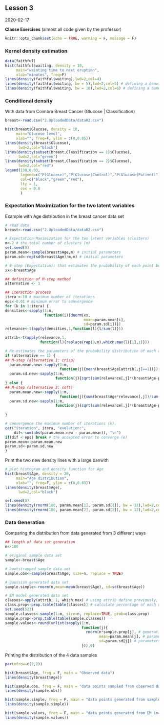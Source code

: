 ## Lesson 3

2020-02-17

**Classe Exercises** (almost all code given by the professor)

```r
knitr::opts_chunk$set(echo = TRUE, warning = F, message = F)
```

### Kernel density estimation
```r
data(faithful)
hist(faithful$waiting, density = 10,
     main="wainting time to next eruption",
     xlab="minutes", freq=F)
lines(density(faithful$waiting),lwd=2,col=4)
lines(density(faithful$waiting, bw = 5),lwd=2,col=5) # defining a banwith = 5 in density function
lines(density(faithful$waiting, bw = 10),lwd=2,col=6) # defining a banwith = 10 in density function

```

### Conditional density
With data from Coimbra Breast Cancer (Glucose | Classification)
```r
breast<-read.csv("2.UploadedData/dataR2.csv")

hist(breast$Glucose, density = 10,
     main="Glucose level",
     xlab="", freq=F, ylim = c(0,0.05))
lines(density(breast$Glucose),
      lwd=2,col="black")
lines(density(subset(breast,Classification == 1)$Glucose),
      lwd=2,col="green")
lines(density(subset(breast,Classification == 2)$Glucose),
      lwd=2,col="red")
legend(130,0.03, 
       legend=c("P(Glucose)","P(Glucose|Control)","P(Glucose|Patient)"), 
       col=c("black","green","red"),
       lty = 1,
       cex = 0.8
       )
```

### Expectation Maximization for the two latent variables
Example with Age distribution in the breast cancer data set
```r
# read data
breast<-read.csv("2.UploadedData/dataR2.csv")

# Expectation Maximization for the two latent variables (clusters)
m<-2 # the total number of clusters (m)
set.seed(0)
param.mean<-sample(breast$Age,m) # initial parameters
param.sd<-rep(sd(breast$Age)/m,m) # initial parameters

# E-step (Expectation): that estimates the probability of each point belonging to each cluster
xx<-breast$Age

## definition of M-step method
alternative <- 1

## iteraction process
itera <-10 # maximum number of iterations
eps<-0.01 # minimum error to convergence
for (k in 1:itera) {
densities<-sapply(1:m, 
                  function(i){dnorm(xx,
                                    mean=param.mean[i],
                                    sd=param.sd[i])})
relevance<-t(apply(densities,1,function(l){l/sum(l)}))

attrib<-t(apply(relevance,1,
                function(l){replace(rep(0,m),which.max(l)[1],1)}))

# Re-estimates the parameters of the probability distribution of each class
if (alternative == 1) {
## M-step (alternative 1: crisp)
  param.mean.new<-sapply(1:m,
                         function(j){mean(breast$Age[attrib[,j]==1])})
  param.sd.new<-sapply(1:m,
                       function(j){sqrt(sum(relevance[,j]*(breast$Age-param.mean[j])^2)/sum(relevance[,j]))})
} else {
## M-step (alternative 2: soft)
  param.mean.new<-sapply(1:m,
                         function(j){sum(breast$Age*relevance[,j])/sum(relevance[,j])})
  param.sd.new<-sapply(1:m,
                       function(j){sqrt(sum(relevance[,j]*(breast$Age-param.mean[j])^2)/sum(relevance[,j]))})
  
}

# convergence the maximum number of iterations (k).
cat("iteration", itera, "evolution:", 
    dif<-sum(abs(param.mean.new - param.mean)), "\n")
if(dif < eps) break # the accepted error to converge (e)
param.mean<-param.mean.new
param.sd<-param.sd.new
}
```

Print the two new density lines with a large banwith
```r
# plot histogram and density function for Age
hist(breast$Age, density = 20,
     main="Age distribution",
     xlab="", freq=F, ylim = c(0,0.03))
lines(density(breast$Age),
      lwd=2,col="black")

set.seed(0)
lines(density(rnorm(100, param.mean[1], param.sd[1]), bw = 12),lwd=2,col=5)
lines(density(rnorm(100, param.mean[2], param.sd[2]), bw = 12),lwd=2,col=4)
```

### Data Generation
Comparing the distribution from data generated from 3 different ways
```r
## length of data set generation
n<-100

# original sample data set
sample<-breast$Age

# bootstrapped sample data set
sample.obs<-sample(breast$Age, size=n, replace = TRUE)

# gaussian generated data set
sample.simple<-rnorm(n,mean=mean(breast$Age), sd=sd(breast$Age))

# EM model generated data set
classes<-apply(attrib, 1, which.max) # using attrib define previously, to calculate the number of observations in each class
class.prop<-prop.table(table(classes)) # calculate percentage of each class
set.seed(523)
sample.classes<-sample(1:m, size=n, replace=TRUE, prob=class.prop)
sample.prop<-prop.table(table(sample.classes))
sample.values<-round(unlist(sapply(1:m,
                                   function(j){
                                     rnorm(n*sample.prop[j], # generating number with the proportions of the two classes we identified previously
                                           mean=param.mean[j], # parameters defined previously
                                           sd=param.sd[j]) # parameters defined previously
                                   })),0)
```

Printing the distribution of the 4 data samples
```r
par(mfrow=c(2,2))

hist(breast$Age, freq = F, main = "Observed data")
lines(density(breast$Age))

hist(sample.obs, freq = F, main = "data points sampled from observed data")
lines(density(sample.obs))

hist(sample.simple, freq = F, main = "data points generated from sample distribution")
lines(density(sample.simple))

hist(sample.values, freq = F, main = "data points generated from EM (m=2)")
lines(density(sample.values))
```

